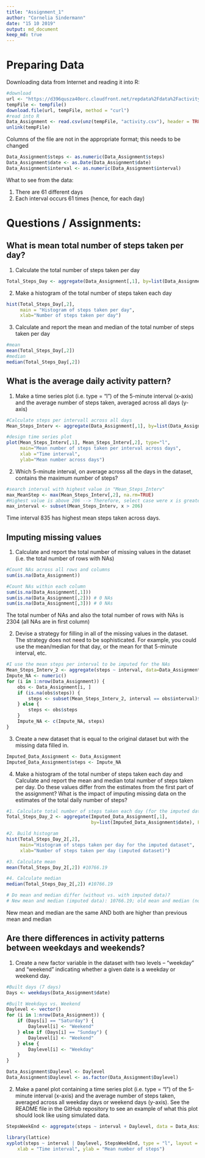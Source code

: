 ```yaml
---
title: "Assignment_1"
author: "Cornelia Sindermann"
date: "15 10 2019"
output: md_document
keep_md: true
---
```


# Preparing Data  

Downloading data from Internet and reading it into R:
```r
#download
url <- "https://d396qusza40orc.cloudfront.net/repdata%2Fdata%2Factivity.zip" 
tempFile <- tempfile()
download.file(url, tempFile, method = "curl")
#read into R
Data_Assignment <- read.csv(unz(tempFile, "activity.csv"), header = TRUE)
unlink(tempFile)

```

Columns of the file are not in the appropriate format; this needs to be changed
``` r
Data_Assignment$steps <- as.numeric(Data_Assignment$steps)
Data_Assignment$date <- as.Date(Data_Assignment$date)
Data_Assignment$interval <- as.numeric(Data_Assignment$interval)
```

What to see from the data:

1. There are 61 different days  
2. Each interval occurs 61 times (hence, for each day)

# Questions / Assignments:   
## What is mean total number of steps taken per day?  



1. Calculate the total number of steps taken per day
``` r
Total_Steps_Day <- aggregate(Data_Assignment[,1], by=list(Data_Assignment$date), FUN=sum, na.rm=TRUE)
```


2. Make a histogram of the total number of steps taken each day
``` r
hist(Total_Steps_Day[,2],
     main = "Histogram of steps taken per day",
     xlab="Number of steps taken per day")
```

3. Calculate and report the mean and median of the total number of steps taken per day
``` r
#mean
mean(Total_Steps_Day[,2])
#median
median(Total_Steps_Day[,2])
```


## What is the average daily activity pattern?

1. Make a time series plot (i.e. type = "l") of the 5-minute interval (x-axis) and the average number of steps taken, averaged across all days (y-axis)
``` r
#Calculate steps per intervall across all days
Mean_Steps_Interv <- aggregate(Data_Assignment[,1], by=list(Data_Assignment$interval), FUN=mean, na.rm=TRUE)

#design time series plot
plot(Mean_Steps_Interv[,1], Mean_Steps_Interv[,2], type="l", 
     main="Mean number of steps taken per interval across days", 
     xlab ="Time interval",
     ylab="Mean number across days")
```

2. Which 5-minute interval, on average across all the days in the dataset, contains the maximum number of steps?  

```r
#search interval with highest value in "Mean_Steps_Interv"
max_MeanStep <- max(Mean_Steps_Interv[,2], na.rm=TRUE)
#Highest value is above 206 --> Therefore, select case were x is greater than 206
max_interval <- subset(Mean_Steps_Interv, x > 206)
```

Time interval 835 has highest mean steps taken across days.



## Imputing missing values

1. Calculate and report the total number of missing values in the dataset (i.e. the total number of rows with NAs)

``` r
#Count NAs across all rows and columns
sum(is.na(Data_Assignment))

#Count NAs within each column
sum(is.na(Data_Assignment[,1])) 
sum(is.na(Data_Assignment[,2])) # 0 NAs
sum(is.na(Data_Assignment[,3])) # 0 NAs
```

The total number of NAs and also the total number of rows with NAs is 2304 (all NAs are in first column)

2. Devise a strategy for filling in all of the missing values in the dataset. The strategy does not need to be sophisticated. For example, you could use the mean/median for that day, or the mean for that 5-minute interval, etc.

``` r
#I use the mean steps per interval to be imputed for the NAs
Mean_Steps_Interv_2 <- aggregate(steps ~ interval, data=Data_Assignment, FUN=mean)
Impute_NA <- numeric()
for (i in 1:nrow(Data_Assignment)) {
    obs <- Data_Assignment[i, ]
    if (is.na(obs$steps)) {
        steps <- subset(Mean_Steps_Interv_2, interval == obs$interval)$steps
    } else {
        steps <- obs$steps
    }
    Impute_NA <- c(Impute_NA, steps)
}
```


3. Create a new dataset that is equal to the original dataset but with the missing data filled in.
```r
Imputed_Data_Assignment <- Data_Assignment
Imputed_Data_Assignment$steps <- Impute_NA
```


4. Make a histogram of the total number of steps taken each day and Calculate and report the mean and median total number of steps taken per day. Do these values differ from the estimates from the first part of the assignment? What is the impact of imputing missing data on the estimates of the total daily number of steps?
```r

#1. Calculate total number of steps taken each day (for the imputed dataset)
Total_Steps_Day_2 <- aggregate(Imputed_Data_Assignment[,1],
                               by=list(Imputed_Data_Assignment$date), FUN=sum, na.rm=TRUE)

#2. Build histogram 
hist(Total_Steps_Day_2[,2], 
     main="Histogram of steps taken per day for the imputed dataset", 
     xlab="Number of steps taken per day (imputed dataset)")

#3. Calculate mean
mean(Total_Steps_Day_2[,2]) #10766.19

#4. Calculate median
median(Total_Steps_Day_2[,2]) #10766.19

# Do mean and median differ (without vs. with imputed data)?
# New mean and median (imputed data): 10766.19; old mean and median (no imputed data): 9354.23, 10395

```

New mean and median are the same AND both are higher than previous mean and median


## Are there differences in activity patterns between weekdays and weekends?

1. Create a new factor variable in the dataset with two levels – “weekday” and “weekend” indicating whether a given date is a weekday or weekend day.

```r
#Built days (7 days)
Days <- weekdays(Data_Assignment$date)

#Built Weekdays vs. Weekend
Daylevel <- vector()
for (i in 1:nrow(Data_Assignment)) {
    if (Days[i] == "Saturday") {
        Daylevel[i] <- "Weekend"
    } else if (Days[i] == "Sunday") {
        Daylevel[i] <- "Weekend"
    } else {
        Daylevel[i] <- "Weekday"
    }
}

Data_Assignment$Daylevel <- Daylevel
Data_Assignment$Daylevel <- as.factor(Data_Assignment$Daylevel)

```


2. Make a panel plot containing a time series plot (i.e. type = "l") of the 5-minute interval (x-axis) and the average number of steps taken, averaged across all weekday days or weekend days (y-axis). See the README file in the GitHub repository to see an example of what this plot should look like using simulated data.

``` r
StepsWeekEnd <- aggregate(steps ~ interval + Daylevel, data = Data_Assignment, FUN=mean)

library(lattice)
xyplot(steps ~ interval | Daylevel, StepsWeekEnd, type = "l", layout = c(2, 1), 
    xlab = "Time interval", ylab = "Mean number of steps")   
    
```



